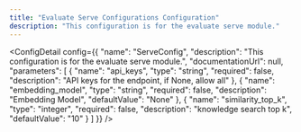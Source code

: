 ```yaml
---
title: "Evaluate Serve Configurations Configuration"
description: "This configuration is for the evaluate serve module."
---
```



<ConfigDetail config={{
  "name": "ServeConfig",
  "description": "This configuration is for the evaluate serve module.",
  "documentationUrl": null,
  "parameters": [
    {
      "name": "api_keys",
      "type": "string",
      "required": false,
      "description": "API keys for the endpoint, if None, allow all"
    },
    {
      "name": "embedding_model",
      "type": "string",
      "required": false,
      "description": "Embedding Model",
      "defaultValue": "None"
    },
    {
      "name": "similarity_top_k",
      "type": "integer",
      "required": false,
      "description": "knowledge search top k",
      "defaultValue": "10"
    }
  ]
}} />

